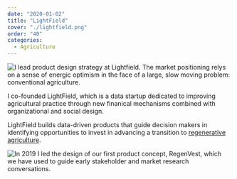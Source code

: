 ```yaml
---
date: "2020-01-02"
title: "LightField"
cover: "./lightfield.png"
order: "40"
categories:
  - Agriculture
---
```


![I lead product design strategy at Lightfield. The market positioning relys on a sense of energic optimism in the face of a large, slow moving problem: conventional agriculture.](lightfield.png)

I co-founded LightField, which is a data startup dedicated to improving agricultural practice through new finanical mechanisms combined with organizational and social design.

LightField builds data-driven products that guide decision makers in identifying opportunities to invest in advancing a transition to [regenerative agriculture](https://en.m.wikipedia.org/wiki/Regenerative_agriculture). 

![In 2019 I led the design of our first product concept, RegenVest, which we have used to guide early stakeholder and market research conversations.](lightfield2.png)